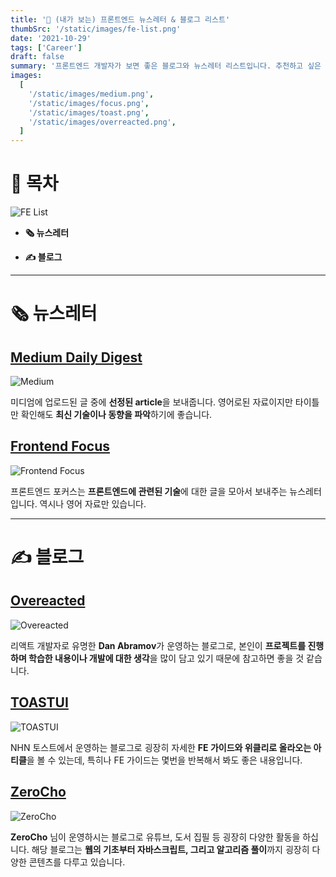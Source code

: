 ```yaml
---
title: '📝 (내가 보는) 프론트엔드 뉴스레터 & 블로그 리스트'
thumbSrc: '/static/images/fe-list.png'
date: '2021-10-29'
tags: ['Career']
draft: false
summary: '프론트엔드 개발자가 보면 좋은 블로그와 뉴스레터 리스트입니다. 추천하고 싶은 콘텐츠가 생기면 업데이트 됩니다.'
images:
  [
    '/static/images/medium.png',
    '/static/images/focus.png',
    '/static/images/toast.png',
    '/static/images/overreacted.png',
  ]
---
```


# 📌 목차

![FE List](/static/images/fe-list.png)

- **🗞️ 뉴스레터**

- **✍️ 블로그**

---

# 🗞️ 뉴스레터

## [Medium Daily Digest](https://medium.com/)

![Medium](/static/images/medium.png)

미디엄에 업로드된 글 중에 **선정된 article**을 보내줍니다. 영어로된 자료이지만 타이틀만 확인해도 **최신 기술이나 동향을 파악**하기에 좋습니다.

## [Frontend Focus](https://frontendfoc.us/)

![Frontend Focus](/static/images/focus.png)

프론트엔드 포커스는 **프론트엔드에 관련된 기술**에 대한 글을 모아서 보내주는 뉴스레터입니다. 역시나 영어 자료만 있습니다.

---

# ✍️ 블로그

## [Overeacted](https://overreacted.io/)

![Overeacted](/static/images/overreacted.png)

리액트 개발자로 유명한 **Dan Abramov**가 운영하는 블로그로, 본인이 **프로젝트를 진행하며 학습한 내용이나 개발에 대한 생각**을 많이 담고 있기 때문에 참고하면 좋을 것 같습니다.

## [TOASTUI](https://ui.toast.com/fe-guide/ko)

![TOASTUI](/static/images/toast.png)

NHN 토스트에서 운영하는 블로그로 굉장히 자세한 **FE 가이드와 위클리로 올라오는 아티클**을 볼 수 있는데, 특히나 FE 가이드는 몇번을 반복해서 봐도 좋은 내용입니다.

## [ZeroCho](https://www.zerocho.com/)

![ZeroCho](/static/images/zero-cho.png)

**ZeroCho** 님이 운영하시는 블로그로 유튜브, 도서 집필 등 굉장히 다양한 활동을 하십니다. 해당 블로그는 **웹의 기초부터 자바스크립트, 그리고 알고리즘 풀이**까지 굉장히 다양한 콘텐츠를 다루고 있습니다.
